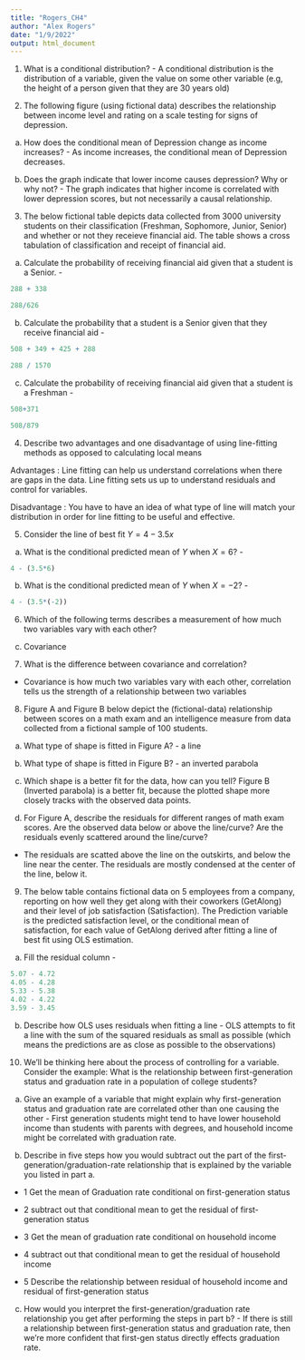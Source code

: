 ```yaml
---
title: "Rogers_CH4"
author: "Alex Rogers"
date: "1/9/2022"
output: html_document
---
```


1. What is a conditional distribution? - A conditional distribution is the distribution of a variable, given the value on some other variable (e.g, the height of a person given that they are 30 years old)

2. The following figure (using fictional data) describes the relationship between income level and rating on a scale testing for signs of depression.

a. How does the conditional mean of Depression change as income increases? - As income increases, the conditional mean of Depression decreases.

b. Does the graph indicate that lower income causes depression? Why or why not? - The graph indicates that higher income is correlated with lower depression scores, but not necessarily a causal relationship.

3. The below fictional table depicts data collected from 3000 university students on their classification (Freshman, Sophomore, Junior, Senior) and whether or not they receieve financial aid. The table shows a cross tabulation of classification and receipt of financial aid.

a. Calculate the probability of receiving financial aid given that a student is a Senior. - 

```r


288 + 338

288/626

```

b. Calculate the probability that a student is a Senior given that they receive financial aid - 

```r

508 + 349 + 425 + 288

288 / 1570

```
c. Calculate the probability of receiving financial aid given that a student is a Freshman - 

```r

508+371

508/879


```

4. Describe two advantages and one disadvantage of using line-fitting methods as opposed to calculating local means

Advantages : Line fitting can help us understand correlations when there are gaps in the data. Line fitting sets us up to understand residuals and control for variables.

Disadvantage : You have to have an idea of what type of line will match your distribution in order for line fitting to be useful and effective.

5. Consider the line of best fit $Y = 4 - 3.5x$

a. What is the conditional predicted mean of $Y$ when $X = 6$? - 

```r

4 - (3.5*6)


```

b. What is the conditional predicted mean of $Y$ when $X = -2$? - 

```r

4 - (3.5*(-2))


```

6. Which of the following terms describes a measurement of how much two variables vary with each other?

c. Covariance

7. What is the difference between covariance and correlation? 
- Covariance is how much two variables vary with each other, correlation tells us the strength of a relationship between two variables

8. Figure A and Figure B below depict the (fictional-data) relationship between scores on a math exam and an intelligence measure from data collected from a fictional sample of 100 students.

a. What type of shape is fitted in Figure A? - a line

b. What type of shape is fitted in Figure B? - an inverted parabola

c. Which shape is a better fit for the data, how can you tell? Figure B (Inverted parabola) is a better fit, because the plotted shape more closely tracks with the observed data points.

d. For Figure A, describe the residuals for different ranges of math exam scores. Are the observed data below or above the line/curve? Are the residuals evenly scattered around the line/curve?

- The residuals are scatted above the line on the outskirts, and below the line near the center. The residuals are mostly condensed at the center of the line, below it.

9. The below table contains fictional data on 5 employees from a company, reporting on how well they get along with their coworkers (GetAlong) and their level of job satisfaction (Satisfaction). The Prediction variable is the predicted satisfaction level, or the conditional mean of satisfaction, for each value of GetAlong derived after fitting a line of best fit using OLS estimation.

a. Fill the residual column - 

```r

5.07 - 4.72
4.05 - 4.28
5.33 - 5.38
4.02 - 4.22
3.59 - 3.45


```

b. Describe how OLS uses residuals when fitting a line - OLS attempts to fit a line with the sum of the squared residuals as small as possible (which means the predictions are as close as possible to the observations)

10. We'll be thinking here about the process of controlling for a variable. Consider the example: What is the relationship between first-generation status and graduation rate in a population of college students?

a. Give an example of a variable that might explain why first-generation status and graduation rate are correlated other than one causing the other - First generation students might tend to have lower household income than students with parents with degrees, and household income might be correlated with graduation rate.

b. Describe in five steps how you would subtract out the part of the first-generation/graduation-rate relationship that is explained by the variable you listed in part a.

- 1  Get the mean of Graduation rate conditional on first-generation status

- 2  subtract out that conditional mean to get the residual of first-generation status

- 3  Get the mean of graduation rate conditional on household income

- 4 subtract out that conditional mean to get the residual of household income

- 5 Describe the relationship between residual of household income and residual of first-generation status

c. How would you interpret the first-generation/graduation rate relationship you get after performing the steps in part b? - If there is still a relationship between first-generation status and graduation rate, then we're more confident that first-gen status directly effects graduation rate.
